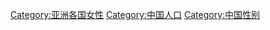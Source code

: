 {{commonscat|Women of China}}

[[Category:亚洲各国女性|Category:亚洲各国女性]]
[[Category:中国人口|Category:中国人口]]
[[Category:中国性别|Category:中国性别]]
